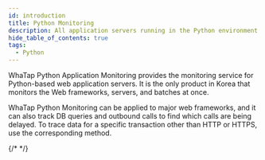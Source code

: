 ```yaml
---
id: introduction
title: Python Monitoring
description: All application servers running in the Python environment can be monitored.
hide_table_of_contents: true
tags:
  - Python
---
```



WhaTap Python Application Monitoring provides the monitoring service for Python-based web application servers. It is the only product in Korea that monitors the Web frameworks, servers, and batches at once.

WhaTap Python Monitoring can be applied to major web frameworks, and it can also track DB queries and outbound calls to find which calls are being delayed. To trace data for a specific transaction other than HTTP or HTTPS, use the corresponding method. 

{/* <Videos url="https://www.whatap.io/old/video/product/ko/app_python_webframework.mp4" /> */}


<Apmcommonintro />

